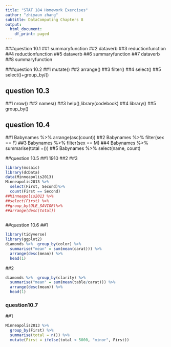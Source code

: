 ```yaml
---
title: "STAT 184 Homework Exercises"
author: "zhiyaun zhang"
subtitle: DataComputing Chapters 8
output:
  html_document:
    df_print: paged
---
```


###question 10.1
##1 summaryfunction
##2 dataverb
##3 reductionfunction
##4 reductionfunction
##5 dataverb
##6 summaryfunction
##7 dataverb
##8 summaryfunction

###question 10.2
##1 mutate()
##2 arrange()
##3 filter()
##4 select()
##5 select()+group_by/()

## question 10.3
##1 nrow()
##2 names()
##3 help(),library(codebook)
##4 library()
##5 group_by()

## question 10.4
##1 Babynames %>% arrange(asc(count))
##2 Babynames %>% filter(sex == F)
##3 Babynames %>% filter(sex == M)
##4 Babynames %>% summarise(total =())
##5 Babynames %>% select(name, count)

##question 10.5
##1 1910
##2
##3
```r
library(mosaic)
library(dcData)
data(Minneapolis2013)
Minneapolis2013 %>%
  select(First, Second)%>%
  count(First == Second)
##Minneapolis2013 %>%
##select(First) %>%
##group_by(OLE_SAVIOR)%>%
##arrange(desc(total))
  
```

##question 10.6
##1
```r
library(tidyverse)
library(ggplot2)
diamonds %>%  group_by(color) %>% 
  summarise("mean" = sum(mean(carat))) %>% 
  arrange(desc(mean)) %>% 
  head(1)
```
##2
```r
diamonds %>%  group_by(clarity) %>% 
  summarise("mean" = sum(mean(table/carat))) %>% 
  arrange(desc(mean)) %>% 
  head(1)

```



### question10.7

##1
```r
Minneapolis2013 %>%
  group_by(First) %>%
  summarise(total = n()) %>%
  mutate(First = ifelse(total < 5000, "minor", First))

```

